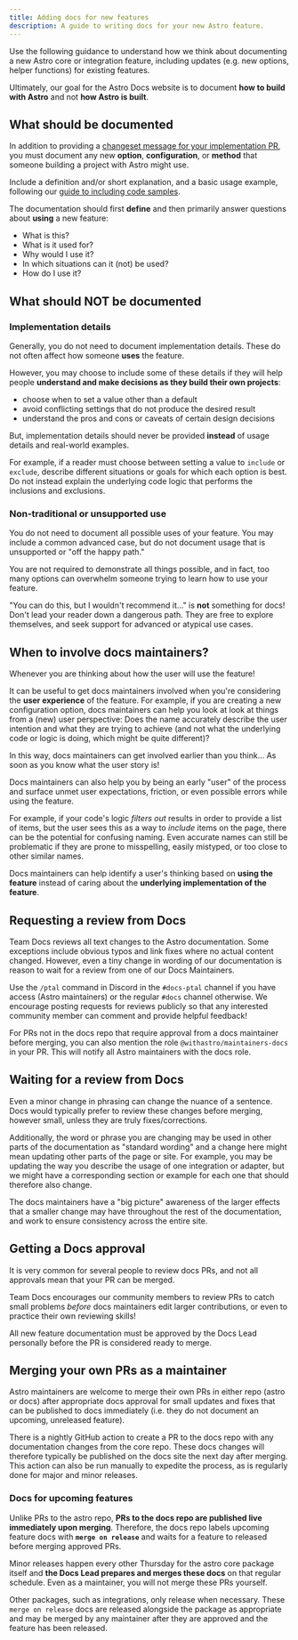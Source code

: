 ```yaml
---
title: Adding docs for new features
description: A guide to writing docs for your new Astro feature.
---
```


Use the following guidance to understand how we think about documenting a new Astro core or integration feature, including updates (e.g. new options, helper functions) for existing features.

Ultimately, our goal for the Astro Docs website is to document **how to build with Astro** and not **how Astro is built**.

## What should be documented

In addition to providing a [changeset message for your implementation PR](/docs-for-code-changes/changesets/), you must document any new **option**, **configuration**, or **method** that someone building a project with Astro might use.

Include a definition and/or short explanation, and a basic usage example, following our [guide to including code samples](/reference/code-samples/).

The documentation should first **define** and then primarily answer questions about **using** a new feature:
- What is this?
- What is it used for?
- Why would I use it?
- In which situations can it (not) be used?
- How do I use it?

## What should NOT be documented

### Implementation details

Generally, you do not need to document implementation details. These do not often affect how someone **uses** the feature.

However, you may choose to include some of these details if they will help people **understand and make decisions as they build their own projects**:

- choose when to set a value other than a default
- avoid conflicting settings that do not produce the desired result
- understand the pros and cons or caveats of certain design decisions

But, implementation details should never be provided **instead** of usage details and real-world examples.

For example, if a reader must choose between setting a value to `include` or `exclude`, describe different situations or goals for which each option is best. Do not instead explain the underlying code logic that performs the inclusions and exclusions. 

### Non-traditional or unsupported use

You do not need to document all possible uses of your feature. You may include a common advanced case, but do not document usage that is unsupported or "off the happy path."

You are not required to demonstrate all things possible, and in fact, too many options can overwhelm someone trying to learn how to use your feature. 

"You can do this, but I wouldn't recommend it..." is **not** something for docs! Don't lead your reader down a dangerous path. They are free to explore themselves, and seek support for advanced or atypical use cases.

## When to involve docs maintainers?

Whenever you are thinking about how the user will use the feature!

It can be useful to get docs maintainers involved when you're considering the **user experience** of the feature. For example, if you are creating a new configuration option, docs maintainers can help you look at look at things from a (new) user perspective: Does the name accurately describe the user intention and what they are trying to achieve (and not what the underlying code or logic is doing, which might be quite different)?

In this way, docs maintainers can get involved earlier than you think... As soon as you know what the user story is!

Docs maintainers can also help you by being an early "user" of the process and surface unmet user expectations, friction, or even possible errors while using the feature.

For example, if your code's logic *filters out* results in order to provide a list of items, but the user sees this as a way to *include* items on the page, there can be the potential for confusing naming. Even accurate names can still be problematic if they are prone to misspelling, easily mistyped, or too close to other similar names.

Docs maintainers can help identify a user's thinking based on **using the feature** instead of caring about the **underlying implementation of the feature**.

## Requesting a review from Docs

Team Docs reviews all text changes to the Astro documentation. Some exceptions include obvious typos and link fixes where no actual content changed. However, even a tiny change in wording of our documentation is reason to wait for a review from one of our Docs Maintainers.

Use the `/ptal` command in Discord in the `#docs-ptal` channel if you have access (Astro maintainers) or the regular `#docs` channel otherwise. We encourage posting requests for reviews publicly so that any interested community member can comment and provide helpful feedback!

For PRs not in the docs repo that require approval from a docs maintainer before merging, you can also mention the role `@withastro/maintainers-docs` in your PR. This will notify all Astro maintainers with the docs role.

## Waiting for a review from Docs

Even a minor change in phrasing can change the nuance of a sentence. Docs would typically prefer to review these changes before merging, however small, unless they are truly fixes/corrections.

Additionally, the word or phrase you are changing may be used in other parts of the documentation as "standard wording" and a change here might mean updating other parts of the page or site. For example, you may be updating the way you describe the usage of one integration or adapter, but we might have a corresponding section or example for each one that should therefore also change.

The docs maintainers have a "big picture" awareness of the larger effects that a smaller change may have throughout the rest of the documentation, and work to ensure consistency across the entire site.

## Getting a Docs approval

It is very common for several people to review docs PRs, and not all approvals mean that your PR can be merged.

Team Docs encourages our community members to review PRs to catch small problems *before* docs maintainers edit larger contributions, or even to practice their own reviewing skills!

All new feature documentation must be approved by the Docs Lead personally before the PR is considered ready to merge.

## Merging your own PRs as a maintainer

Astro maintainers are welcome to merge their own PRs in either repo (astro or docs) after appropriate docs approval for small updates and fixes that can be published to docs immediately (i.e. they do not document an upcoming, unreleased feature).

There is a nightly GitHub action to create a PR to the docs repo with any documentation changes from the core repo. These docs changes will therefore typically be published on the docs site the next day after merging. This action can also be run manually to expedite the process, as is regularly done for major and minor releases.

### Docs for upcoming features
Unlike PRs to the astro repo, **PRs to the docs repo are published live immediately upon merging**. Therefore, the docs repo labels upcoming feature docs with **`merge on release`** and waits for a feature to released before merging approved PRs.

Minor releases happen every other Thursday for the astro core package itself and **the Docs Lead prepares and merges these docs** on that regular schedule. Even as a maintainer, you will not merge these PRs yourself.

Other packages, such as integrations, only release when necessary. These `merge on release` docs are released alongside the package as appropriate and may be merged by any maintainer after they are approved and the feature has been released.

